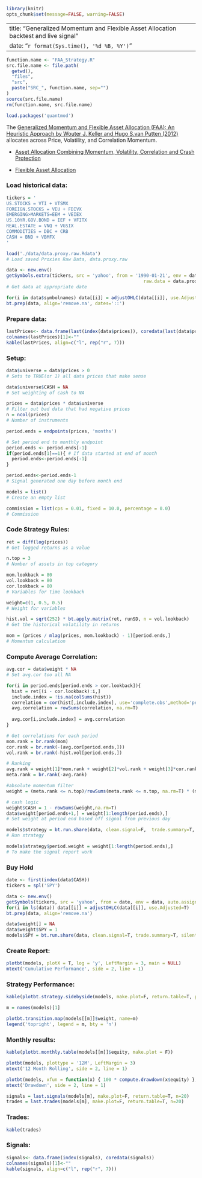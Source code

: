```{r global_options, include=FALSE}
library(knitr)
opts_chunk$set(message=FALSE, warning=FALSE)

```
---
title: "Generalized Momentum and Flexible Asset Allocation backtest and live signal"
date: "`r format(Sys.time(), '%d %B, %Y')`"
---
```{r echo=FALSE}
function.name <- "FAA_Strategy.R"
src.file.name <- file.path(
  getwd(), 
  "files", 
  "src", 
  paste("SRC_", function.name, sep="")
)
source(src.file.name)
rm(function.name, src.file.name)

load.packages('quantmod')

```
The [Generalized Momentum and Flexible Asset Allocation (FAA): An Heuristic Approach by Wouter J. Keller and Hugo S.van Putten (2012)](http://papers.ssrn.com/sol3/papers.cfm?abstract_id=2193735) allocates across Price, Volatility, and Correlation Momentum.

* [Asset Allocation Combining Momentum, Volatility, Correlation and Crash Protection](http://www.cxoadvisory.com/subscription-options/?wlfrom=%2F22480%2Fvolatility-effects%2Fasset-allocation-combining-momentum-volatility-correlation-and-crash-protectio%2F)

* [Flexible Asset Allocation](http://blog.alphaarchitect.com/2013/01/03/flexible-asset-allocation/)

### Load historical data:

```{r}
tickers = '
US.STOCKS = VTI + VTSMX
FOREIGN.STOCKS = VEU + FDIVX
EMERGING>MARKETS=EEM + VEIEX
US.10YR.GOV.BOND = IEF + VFITX
REAL.ESTATE = VNQ + VGSIX
COMMODITIES = DBC + CRB
CASH = BND + VBMFX
'

load('./data/data.proxy.raw.Rdata')
# Load saved Proxies Raw Data, data.proxy.raw

data <- new.env()
getSymbols.extra(tickers, src = 'yahoo', from = '1990-01-21', env = data, 
                                                   raw.data = data.proxy.raw, auto.assign = T,  set.symbolnames = T)
# Get data at appropriate date

for(i in data$symbolnames) data[[i]] = adjustOHLC(data[[i]], use.Adjusted=T)
bt.prep(data, align='remove.na', dates='::')
```

### Prepare data:

```{r, fig.align='center'}
lastPrices<- data.frame(last(index(data$prices)), coredata(last(data$prices)))
colnames(lastPrices)[1]<-""
kable(lastPrices, align=c("l", rep("r", 7)))
```

### Setup:

```{r}
data$universe = data$prices > 0
# Sets to TRUE(or 1) all data prices that make sense

data$universe$CASH = NA 
# Set weighting of cash to NA

prices = data$prices * data$universe
# Filter out bad data that had negative prices
n = ncol(prices)
# Number of instruments

period.ends = endpoints(prices, 'months')

# Set period end to monthly endpoint
period.ends <- period.ends[-1]
if(period.ends[1]==1){ # If data started at end of month
  period.ends<-period.ends[-1]
}

period.ends<-period.ends-1
# Signal generated one day before month end

models = list()
# Create an empty list

commission = list(cps = 0.01, fixed = 10.0, percentage = 0.0)
# Commission
```

### Code Strategy Rules:

```{r}
ret = diff(log(prices))
# Get logged returns as a value

n.top = 3
# Number of assets in top category

mom.lookback = 80
vol.lookback = 80
cor.lookback = 80
# Variables for time lookback

weight=c(1, 0.5, 0.5)
# Weight for variables

hist.vol = sqrt(252) * bt.apply.matrix(ret, runSD, n = vol.lookback)
# Get the historical volatility in returns

mom = (prices / mlag(prices, mom.lookback) - 1)[period.ends,]
# Momentum calculation
```

### Compute Average Correlation:

```{r}
avg.cor = data$weight * NA
# Set avg.cor too all NA

for(i in period.ends[period.ends > cor.lookback]){
  hist = ret[(i - cor.lookback):i,]
  include.index = !is.na(colSums(hist))
  correlation = cor(hist[,include.index], use='complete.obs',method='pearson')
  avg.correlation = rowSums(correlation, na.rm=T)
  
  avg.cor[i,include.index] = avg.correlation
}

# Get correlations for each period
mom.rank = br.rank(mom)
cor.rank = br.rank(-(avg.cor[period.ends,]))
vol.rank = br.rank(-hist.vol[period.ends,])

# Ranking
avg.rank = weight[1]*mom.rank + weight[2]*vol.rank + weight[3]*cor.rank
meta.rank = br.rank(-avg.rank)

#absolute momentum filter 
weight = (meta.rank <= n.top)/rowSums(meta.rank <= n.top, na.rm=T) * (mom > 0)

# cash logic
weight$CASH = 1 - rowSums(weight,na.rm=T)
data$weight[period.ends+1,] = weight[1:length(period.ends),] 
# Set weight at period end based off signal from previous day

models$strategy = bt.run.share(data, clean.signal=F,  trade.summary=T, silent=T, commission=commission)
# Run strategy 

models$strategy$period.weight = weight[1:length(period.ends),] 
# To make the signal report work

```

### Buy Hold
```{r results='hide'}
date <- first(index(data$CASH))
tickers = spl('SPY')

data <- new.env()
getSymbols(tickers, src = 'yahoo', from = date, env = data, auto.assign = T)
for(i in ls(data)) data[[i]] = adjustOHLC(data[[i]], use.Adjusted=T)
bt.prep(data, align='remove.na')

data$weight[] = NA
data$weight$SPY = 1
models$SPY = bt.run.share(data, clean.signal=T, trade.summary=T, silent=T, commission=commission, do.lag=-1)

```

### Create Report:

```{r fig.align='center'}
plotbt(models, plotX = T, log = 'y', LeftMargin = 3, main = NULL)        
mtext('Cumulative Performance', side = 2, line = 1)
```

### Strategy Performance:

```{r, fig.align='center'}
kable(plotbt.strategy.sidebyside(models, make.plot=F, return.table=T, perfromance.fn = engineering.returns.kpi))

m = names(models)[1]

plotbt.transition.map(models[[m]]$weight, name=m)
legend('topright', legend = m, bty = 'n')
```

### Monthly results:

```{r, fig.align='center'}
kable(plotbt.monthly.table(models[[m]]$equity, make.plot = F))

plotbt(models, plottype = '12M', LeftMargin = 3)        
mtext('12 Month Rolling', side = 2, line = 1)

plotbt(models, xfun = function(x) { 100 * compute.drawdown(x$equity) }, LeftMargin = 3)
mtext('Drawdown', side = 2, line = 1)

signals = last.signals(models[m], make.plot=F, return.table=T, n=20)
trades = last.trades(models[m], make.plot=F, return.table=T, n=20)
```

### Trades:
```{r, fig.align='center'}

kable(trades)
```

### Signals:

```{r, fig.align='center'}
signals<- data.frame(index(signals), coredata(signals))
colnames(signals)[1]<-""
kable(signals, align=c("l", rep("r", 7)))
```